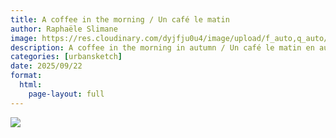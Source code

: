 ```yaml
---
title: A coffee in the morning / Un café le matin
author: Raphaële Slimane
image: https://res.cloudinary.com/dyjfju0u4/image/upload/f_auto,q_auto/v1758808942/coffeemorning_hwtrga.png
description: A coffee in the morning in autumn / Un café le matin en automne
categories: [urbansketch]
date: 2025/09/22
format:
  html:
    page-layout: full
---
```


![](https://res.cloudinary.com/dyjfju0u4/image/upload/f_auto,q_auto/v1758808942/coffeemorning_hwtrga.png)

